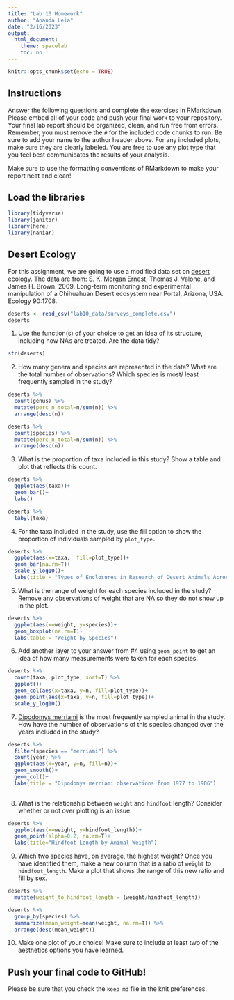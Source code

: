 ```yaml
---
title: "Lab 10 Homework"
author: "Ananda Leia"
date: "2/16/2023"
output:
  html_document:
    theme: spacelab
    toc: no
---
```


```r
knitr::opts_chunk$set(echo = TRUE)
```

## Instructions
Answer the following questions and complete the exercises in RMarkdown. Please embed all of your code and push your final work to your repository. Your final lab report should be organized, clean, and run free from errors. Remember, you must remove the `#` for the included code chunks to run. Be sure to add your name to the author header above. For any included plots, make sure they are clearly labeled. You are free to use any plot type that you feel best communicates the results of your analysis.  

Make sure to use the formatting conventions of RMarkdown to make your report neat and clean!  

## Load the libraries
```r
library(tidyverse)
library(janitor)
library(here)
library(naniar)
``` 

## Desert Ecology
For this assignment, we are going to use a modified data set on [desert ecology](http://esapubs.org/archive/ecol/E090/118/). The data are from: S. K. Morgan Ernest, Thomas J. Valone, and James H. Brown. 2009. Long-term monitoring and experimental manipulation of a Chihuahuan Desert ecosystem near Portal, Arizona, USA. Ecology 90:1708.
```r
deserts <- read_csv("lab10_data/surveys_complete.csv")
deserts
```

1. Use the function(s) of your choice to get an idea of its structure, including how NA's are treated. Are the data tidy?  
```r
str(deserts)
```

2. How many genera and species are represented in the data? What are the total number of observations? Which species is most/ least frequently sampled in the study?
```r
deserts %>% 
  count(genus) %>%
  mutate(perc_n_total=n/sum(n)) %>% 
  arrange(desc(n))
```
```r
deserts %>% 
  count(species) %>% 
  mutate(perc_n_total=n/sum(n)) %>% 
  arrange(desc(n))
```

3. What is the proportion of taxa included in this study? Show a table and plot that reflects this count.
```r
deserts %>% 
  ggplot(aes(taxa))+
  geom_bar()+
  labs()
```
```r
deserts %>% 
  tabyl(taxa)
```

4. For the taxa included in the study, use the fill option to show the proportion of individuals sampled by `plot_type.`
```r
deserts %>% 
  ggplot(aes(x=taxa,  fill=plot_type))+
  geom_bar(na.rm=T)+
  scale_y_log10()+
  labs(title = "Types of Enclosures in Research of Desert Animals Across Taxa")
```

5. What is the range of weight for each species included in the study? Remove any observations of weight that are NA so they do not show up in the plot.
```r
deserts %>% 
  ggplot(aes(x=weight, y=species))+
  geom_boxplot(na.rm=T)+
  labs(table = "Weight by Species")
```

6. Add another layer to your answer from #4 using `geom_point` to get an idea of how many measurements were taken for each species.

```r
deserts %>% 
  count(taxa, plot_type, sort=T) %>% 
  ggplot()+
  geom_col(aes(x=taxa, y=n, fill=plot_type))+
  geom_point(aes(x=taxa, y=n, fill=plot_type))+
  scale_y_log10()
```


7. [Dipodomys merriami](https://en.wikipedia.org/wiki/Merriam's_kangaroo_rat) is the most frequently sampled animal in the study. How have the number of observations of this species changed over the years included in the study?
```r
deserts %>% 
  filter(species == "merriami") %>% 
  count(year) %>% 
  ggplot(aes(x=year, y=n, fill=n))+
  geom_smooth()+
  geom_col()+
  labs(title = "Dipodomys merriami observations from 1977 to 1986")
  
```

8. What is the relationship between `weight` and `hindfoot` length? Consider whether or not over plotting is an issue.
```r
deserts %>% 
  ggplot(aes(x=weight, y=hindfoot_length))+
  geom_point(alpha=0.2, na.rm=T)+
  labs(title="Hindfoot Length by Animal Weigth")
```

9. Which two species have, on average, the highest weight? Once you have identified them, make a new column that is a ratio of `weight` to `hindfoot_length`. Make a plot that shows the range of this new ratio and fill by sex.
```r
deserts %>% 
  mutate(weight_to_hindfoot_length = (weight/hindfoot_length)) 
```
```r
deserts %>% 
  group_by(species) %>% 
  summarize(mean_weight=mean(weight, na.rm=T)) %>% 
  arrange(desc(mean_weight))

```

10. Make one plot of your choice! Make sure to include at least two of the aesthetics options you have learned.


## Push your final code to GitHub!
Please be sure that you check the `keep md` file in the knit preferences. 